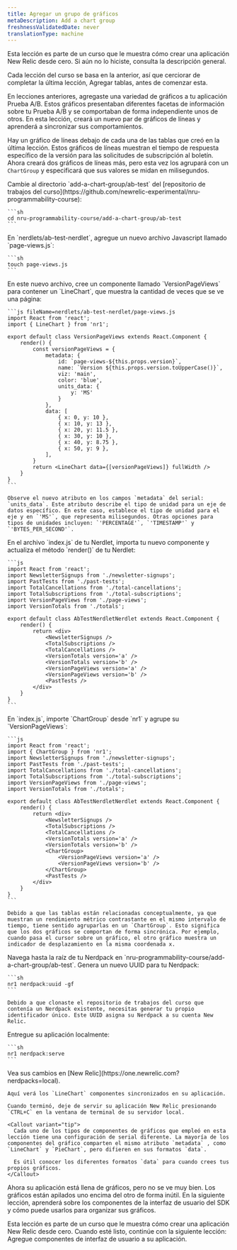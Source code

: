 ```yaml
---
title: Agregar un grupo de gráficos
metaDescription: Add a chart group
freshnessValidatedDate: never
translationType: machine
---
```


<Callout variant="tip">
  Esta lección es parte de un curso que le muestra cómo crear una aplicación New Relic desde cero. Si aún no lo hiciste, consulta la descripción general.

  Cada lección del curso se basa en la anterior, así que cerciorar de completar la última lección, Agregar tablas, antes de comenzar esta.
</Callout>

En lecciones anteriores, agregaste una variedad de gráficos a tu aplicación Prueba A/B. Estos gráficos presentaban diferentes facetas de información sobre tu Prueba A/B y se comportaban de forma independiente unos de otros. En esta lección, creará un nuevo par de gráficos de líneas y aprenderá a sincronizar sus comportamientos.

Hay un gráfico de líneas debajo de cada una de las tablas que creó en la última lección. Estos gráficos de líneas muestran el tiempo de respuesta específico de la versión para las solicitudes de subscripción al boletín. Ahora creará dos gráficos de líneas más, pero esta vez los agrupará con un `ChartGroup` y especificará que sus valores se midan en milisegundos.

<Steps>
  <Step>
    Cambie al directorio `add-a-chart-group/ab-test` del [repositorio de trabajos del curso](https://github.com/newrelic-experimental/nru-programmability-course):

    ```sh
    cd nru-programmability-course/add-a-chart-group/ab-test
    ```
  </Step>

  <Step>
    En `nerdlets/ab-test-nerdlet`, agregue un nuevo archivo Javascript llamado `page-views.js`:

    ```sh
    touch page-views.js
    ```
  </Step>

  <Step>
    En este nuevo archivo, cree un componente llamado `VersionPageViews` para contener un `LineChart`, que muestra la cantidad de veces que se ve una página:

    ```js fileName=nerdlets/ab-test-nerdlet/page-views.js
    import React from 'react';
    import { LineChart } from 'nr1';

    export default class VersionPageViews extends React.Component {
        render() {
            const versionPageViews = {
                metadata: {
                    id: `page-views-${this.props.version}`,
                    name: `Version ${this.props.version.toUpperCase()}`,
                    viz: 'main',
                    color: 'blue',
                    units_data: {
                        y: 'MS'
                    }
                },
                data: [
                    { x: 0, y: 10 },
                    { x: 10, y: 13 },
                    { x: 20, y: 11.5 },
                    { x: 30, y: 10 },
                    { x: 40, y: 8.75 },
                    { x: 50, y: 9 },
                ],
            }
            return <LineChart data={[versionPageViews]} fullWidth />
        }
    }
    ```

    Observe el nuevo atributo en los campos `metadata` del serial: `units_data`. Este atributo describe el tipo de unidad para un eje de datos específico. En este caso, establece el tipo de unidad para el eje y en `'MS'`, que representa milisegundos. Otras opciones para tipos de unidades incluyen: `'PERCENTAGE'`, `'TIMESTAMP'` y `'BYTES_PER_SECOND'`.
  </Step>

  <Step>
    En el archivo `index.js` de tu Nerdlet, importa tu nuevo componente y actualiza el método `render()` de tu Nerdlet:

    ```js
    import React from 'react';
    import NewsletterSignups from './newsletter-signups';
    import PastTests from './past-tests';
    import TotalCancellations from './total-cancellations';
    import TotalSubscriptions from './total-subscriptions';
    import VersionPageViews from './page-views';
    import VersionTotals from './totals';

    export default class AbTestNerdletNerdlet extends React.Component {
        render() {
            return <div>
                <NewsletterSignups />
                <TotalSubscriptions />
                <TotalCancellations />
                <VersionTotals version='a' />
                <VersionTotals version='b' />
                <VersionPageViews version='a' />
                <VersionPageViews version='b' />
                <PastTests />
            </div>
        }
    }
    ```
  </Step>

  <Step>
    En `index.js`, importe `ChartGroup` desde `nr1` y agrupe su `VersionPageViews`:

    ```js
    import React from 'react';
    import { ChartGroup } from 'nr1';
    import NewsletterSignups from './newsletter-signups';
    import PastTests from './past-tests';
    import TotalCancellations from './total-cancellations';
    import TotalSubscriptions from './total-subscriptions';
    import VersionPageViews from './page-views';
    import VersionTotals from './totals';

    export default class AbTestNerdletNerdlet extends React.Component {
        render() {
            return <div>
                <NewsletterSignups />
                <TotalSubscriptions />
                <TotalCancellations />
                <VersionTotals version='a' />
                <VersionTotals version='b' />
                <ChartGroup>
                    <VersionPageViews version='a' />
                    <VersionPageViews version='b' />
                </ChartGroup>
                <PastTests />
            </div>
        }
    }
    ```

    Debido a que las tablas están relacionadas conceptualmente, ya que muestran un rendimiento métrico contrastante en el mismo intervalo de tiempo, tiene sentido agruparlas en un `ChartGroup`. Esto significa que los dos gráficos se comportan de forma sincrónica. Por ejemplo, cuando pasa el cursor sobre un gráfico, el otro gráfico muestra un indicador de desplazamiento en la misma coordenada x.
  </Step>

  <Step>
    Navega hasta la raíz de tu Nerdpack en `nru-programmability-course/add-a-chart-group/ab-test`.
  </Step>

  <Step>
    Genera un nuevo UUID para tu Nerdpack:

    ```sh
    nr1 nerdpack:uuid -gf
    ```

    Debido a que clonaste el repositorio de trabajos del curso que contenía un Nerdpack existente, necesitas generar tu propio identificador único. Este UUID asigna su Nerdpack a su cuenta New Relic.
  </Step>

  <Step>
    Entregue su aplicación localmente:

    ```sh
    nr1 nerdpack:serve
    ```
  </Step>

  <Step>
    Vea sus cambios en [New Relic](https://one.newrelic.com?nerdpacks=local).

    Aquí verá los `LineChart` componentes sincronizados en su aplicación.

    Cuando terminó, deje de servir su aplicación New Relic presionando `CTRL+C` en la ventana de terminal de su servidor local.

    <Callout variant="tip">
      Cada uno de los tipos de componentes de gráficos que empleó en esta lección tiene una configuración de serial diferente. La mayoría de los componentes del gráfico comparten el mismo atributo `metadata` , como `LineChart` y `PieChart`, pero difieren en sus formatos `data`.

      Es útil conocer los diferentes formatos `data` para cuando crees tus propios gráficos.
    </Callout>
  </Step>
</Steps>

Ahora su aplicación está llena de gráficos, pero no se ve muy bien. Los gráficos están apilados uno encima del otro de forma inútil. En la siguiente lección, aprenderá sobre los componentes de la interfaz de usuario del SDK y cómo puede usarlos para organizar sus gráficos.

<Callout variant="course">
  Esta lección es parte de un curso que le muestra cómo crear una aplicación New Relic desde cero. Cuando esté listo, continúe con la siguiente lección: Agregue componentes de interfaz de usuario a su aplicación.
</Callout>
